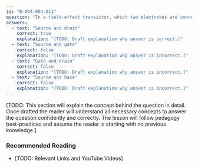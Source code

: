 ```yaml
---
id: "B-004-004-011"
question: "In a field-effect transistor, which two electrodes are connected to the ends of the channel?"
answers:
  - text: "Source and drain"
    correct: true
    explanation: "[TODO: Draft explanation why answer is correct.]"
  - text: "Source and gate"
    correct: false
    explanation: "[TODO: Draft explanation why answer is incorrect.]"
  - text: "Gate and drain"
    correct: false
    explanation: "[TODO: Draft explanation why answer is incorrect.]"
  - text: "Source and base"
    correct: false
    explanation: "[TODO: Draft explanation why answer is incorrect.]"
---
```


[TODO: This section will explain the concept behind the question in detail. Once drafted the reader will understand all necessary concepts to answer the question confidently and correctly. The lesson will follow pedagogy best-practices and assume the reader is starting with no previous knowledge.]

### Recommended Reading

- [TODO: Relevant Links and YouTube Videos]
